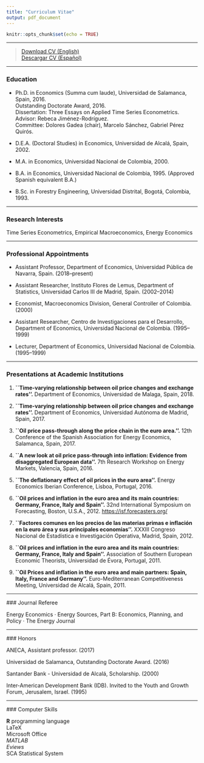 ```yaml
---
title: "Curriculum Vitae"
output: pdf_document
---
```


```r
knitr::opts_chunk$set(echo = TRUE)
```

****

> [Download CV (English)](CVE.pdf)\
> [Descargar CV (Español)](CV.pdf)

****
### Education

* Ph.D. in Economics (Summa cum laude), Universidad de Salamanca, Spain, 2016.\
Outstanding Doctorate Award, 2016.\
Dissertation: Three Essays on Applied Time Series Econometrics.\
Advisor: Rebeca Jiménez-Rodríguez.\
Committee: Dolores Gadea (chair), Marcelo Sánchez, Gabriel Pérez Quirós.\

* D.E.A. (Doctoral Studies) in Economics, Universidad de Alcalá, Spain, 2002.\
* M.A. in Economics, Universidad Nacional de Colombia, 2000.\
* B.A. in Economics, Universidad Nacional de Colombia, 1995. (Approved Spanish equivalent B.A.)\
* B.Sc. in Forestry Engineering, Universidad Distrital, Bogotá, Colombia, 1993.

****

### Research Interests

Time Series Econometrics, Empirical Macroeconomics, Energy Economics

****

### Professional Appointments

* Assistant Professor, Department of Economics, Universidad Pública de Navarra, Spain. (2018--present)\

* Assistant Researcher, Instituto Flores de Lemus, Department of Statistics, Universidad Carlos III de Madrid, Spain. (2002--2014)\

* Economist, Macroeconomics Division, General Controller of Colombia. (2000)\

* Assistant Researcher, Centro de Investigaciones para el Desarrollo, Department of Economics, Universidad Nacional de Colombia. (1995--1999)\

* Lecturer, Department of Economics, Universidad Nacional de Colombia. (1995--1999)

****

### Presentations at Academic Institutions

1. **``Time-varying relationship between oil price changes and exchange rates''.** Department of Economics, Universidad de Malaga, Spain, 2018.

2. **``Time-varying relationship between oil price changes and exchange rates''.** Department of Economics, Universidad Autónoma de Madrid, Spain, 2017.

3. **``Oil price pass-through along the price chain in the euro area.''.** 12th Conference of the Spanish Association for Energy Economics, Salamanca, Spain, 2017.

4. **``A new look at oil price pass-through into inflation: Evidence from disaggregated European data''.** 7th Research Workshop on Energy Markets, Valencia, Spain, 2016.

5. **``The deflationary effect of oil prices in the euro area''.** Energy Economics Iberian Conference, Lisboa, Portugal, 2016.

6. **``Oil prices and inflation in the euro area and its main countries: Germany, France, Italy and Spain''.** 32nd International Symposium on Forecasting, Boston, U.S.A., 2012. [https://isf.forecasters.org/](https://isf.forecasters.org/overview/about/locations/)

7. **``Factores comunes en los precios de las materias primas e inflación en la euro área y sus principales economías''.** XXXIII Congreso Nacional de Estadística e Investigación Operativa, Madrid, Spain, 2012.

8. **``Oil prices and inflation in the euro area and its main countries: Germany, France, Italy and Spain''.** Association of Southern European Economic Theorists, Universidad de Évora, Portugal, 2011.

9. **``Oil Prices and inflation in the euro area and main partners: Spain, Italy, France and Germany''.** Euro-Mediterranean Competitiveness Meeting, Universidad de Alcalá, Spain, 2011.

****

### Journal Referee

Energy Economics · Energy Sources, Part B: Economics, Planning, and Policy · The Energy Journal

****

### Honors

ANECA, Assistant professor. (2017)\

Universidad de Salamanca, Outstanding Doctorate Award. (2016)\

Santander Bank - Universidad de Alcalá, Scholarship. (2000)\

Inter-American Development Bank (IDB). Invited to the Youth and Growth Forum, Jerusalem, Israel. (1995)

****

### Computer Skills

**R** programming language\
LaTeX\
Microsoft Office\
*MATLAB*\
*Eviews*\
SCA Statistical System
